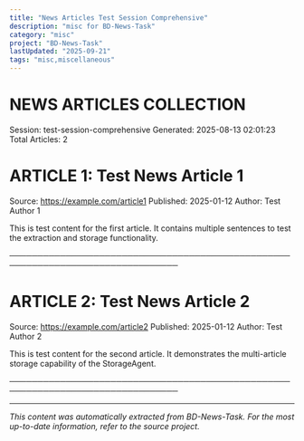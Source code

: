 ```yaml
---
title: "News Articles Test Session Comprehensive"
description: "misc for BD-News-Task"
category: "misc"
project: "BD-News-Task"
lastUpdated: "2025-09-21"
tags: "misc,miscellaneous"
---
```


NEWS ARTICLES COLLECTION
======================

Session: test-session-comprehensive
Generated: 2025-08-13 02:01:23
Total Articles: 2


ARTICLE 1: Test News Article 1
==============================

Source: https://example.com/article1
Published: 2025-01-12
Author: Test Author 1

This is test content for the first article. It contains multiple sentences to test the extraction and storage functionality.

────────────────────────────────────────────────────────────────────────────────

ARTICLE 2: Test News Article 2
==============================

Source: https://example.com/article2
Published: 2025-01-12
Author: Test Author 2

This is test content for the second article. It demonstrates the multi-article storage capability of the StorageAgent.

────────────────────────────────────────────────────────────────────────────────


---
*This content was automatically extracted from BD-News-Task. For the most up-to-date information, refer to the source project.*
